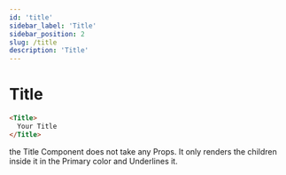 ```yaml
---
id: 'title'
sidebar_label: 'Title'
sidebar_position: 2
slug: /title
description: 'Title'
---
```


# Title

<Title>
  Your Title
</Title>


```html title='index.mdx'  showLineNumbers
<Title>
  Your Title
</Title>
```



the Title Component does not take any Props. It only renders the children inside it in the Primary color and Underlines it.

<!-- TODO: add More Features To Title Component -->
